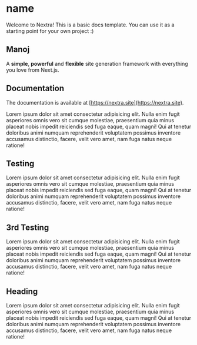 # name
 
Welcome to Nextra! This is a basic docs template. You can use it as a starting point for your own project :)

##  Manoj

A **simple**, **powerful** and **flexible** site generation framework with everything you love from Next.js.

## Documentation

The documentation is available at [https://nextra.site](https://nextra.site).


Lorem ipsum dolor sit amet consectetur adipisicing elit. Nulla enim fugit asperiores omnis vero sit cumque molestiae, praesentium quia minus placeat nobis impedit reiciendis sed fuga eaque, quam magni! Qui at tenetur doloribus animi numquam reprehenderit voluptatem possimus inventore accusamus distinctio, facere, velit vero amet, nam fuga natus neque ratione!

## Testing 

Lorem ipsum dolor sit amet consectetur adipisicing elit. Nulla enim fugit asperiores omnis vero sit cumque molestiae, praesentium quia minus placeat nobis impedit reiciendis sed fuga eaque, quam magni! Qui at tenetur doloribus animi numquam reprehenderit voluptatem possimus inventore accusamus distinctio, facere, velit vero amet, nam fuga natus neque ratione!

## 3rd Testing 

Lorem ipsum dolor sit amet consectetur adipisicing elit. Nulla enim fugit asperiores omnis vero sit cumque molestiae, praesentium quia minus placeat nobis impedit reiciendis sed fuga eaque, quam magni! Qui at tenetur doloribus animi numquam reprehenderit voluptatem possimus inventore accusamus distinctio, facere, velit vero amet, nam fuga natus neque ratione!
## Heading 

Lorem ipsum dolor sit amet consectetur adipisicing elit. Nulla enim fugit asperiores omnis vero sit cumque molestiae, praesentium quia minus placeat nobis impedit reiciendis sed fuga eaque, quam magni! Qui at tenetur doloribus animi numquam reprehenderit voluptatem possimus inventore accusamus distinctio, facere, velit vero amet, nam fuga natus neque ratione!
